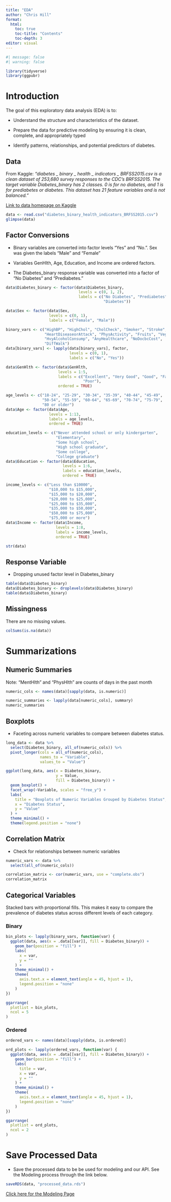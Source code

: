 ```yaml
---
title: "EDA"
author: "Chris Hill"
format: 
  html:
    toc: true
    toc-title: "Contents"
    toc-depth: 3
editor: visual
---
```


```r
#| message: false
#| warning: false

library(tidyverse)
library(ggpubr)
```

# Introduction

The goal of this exploratory data analysis (EDA) is to:

- Understand the structure and characteristics of the dataset.

- Prepare the data for predictive modeling by ensuring it is clean, complete, and appropriately typed

- Identify patterns, relationships, and potential predictors of diabetes.

## Data

From Kaggle: *"diabetes _ binary _ health _ indicators _ BRFSS2015.csv is a clean dataset of 253,680 survey responses to the CDC's BRFSS2015. The target variable Diabetes_binary has 2 classes. 0 is for no diabetes, and 1 is for prediabetes or diabetes. This dataset has 21 feature variables and is not balanced."*

[Link to data homepage on Kaggle](https://www.kaggle.com/datasets/alexteboul/diabetes-health-indicators-dataset/)

```r
data <- read.csv("diabetes_binary_health_indicators_BRFSS2015.csv")
glimpse(data)
```

## Factor Conversions

- Binary variables are converted into factor levels "Yes" and "No.". Sex was given the labels "Male" and "Female"

- Variables GenHlth, Age, Education, and Income are ordered factors.

- The Diabetes_binary response variable was converted into a factor of "No Diabetes" and "Prediabetes."

```r
data$Diabetes_binary <- factor(data$Diabetes_binary, 
                                levels = c(0, 1, 2), 
                                labels = c("No Diabetes", "Prediabetes", 
                                           "Diabetes"))

data$Sex <- factor(data$Sex,
                   levels = c(0, 1),
                   labels = c("Female", "Male"))

binary_vars <- c("HighBP", "HighChol", "CholCheck", "Smoker", "Stroke", 
                 "HeartDiseaseorAttack", "PhysActivity", "Fruits", "Veggies", 
                 "HvyAlcoholConsump", "AnyHealthcare", "NoDocbcCost", 
                 "DiffWalk")
data[binary_vars] <- lapply(data[binary_vars], factor, 
                            levels = c(0, 1), 
                            labels = c("No", "Yes"))

data$GenHlth <- factor(data$GenHlth, 
                       levels = 1:5, 
                       labels = c("Excellent", "Very Good", "Good", "Fair", 
                                  "Poor"), 
                       ordered = TRUE)

age_levels <- c("18-24", "25-29", "30-34", "35-39", "40-44", "45-49", 
                "50-54", "55-59", "60-64", "65-69", "70-74", "75-79", 
                "80 or older")
data$Age <- factor(data$Age, 
                   levels = 1:13, 
                   labels = age_levels, 
                   ordered = TRUE)

education_levels <- c("Never attended school or only kindergarten", 
                      "Elementary", 
                      "Some high school", 
                      "High school graduate", 
                      "Some college", 
                      "College graduate")
data$Education <- factor(data$Education, 
                         levels = 1:6, 
                         labels = education_levels, 
                         ordered = TRUE)

income_levels <- c("Less than $10000", 
                   "$10,000 to $15,000", 
                   "$15,000 to $20,000", 
                   "$20,000 to $25,000", 
                   "$25,000 to $35,000", 
                   "$35,000 to $50,000", 
                   "$50,000 to $75,000", 
                   "$75,000 or more")
data$Income <- factor(data$Income, 
                      levels = 1:8, 
                      labels = income_levels, 
                      ordered = TRUE)

str(data)
```

## Response Variable

- Dropping unused factor level in Diabetes_binary

```r
table(data$Diabetes_binary)
data$Diabetes_binary <- droplevels(data$Diabetes_binary)
table(data$Diabetes_binary)
```

## Missingness

There are no missing values.

```r
colSums(is.na(data))
```

# Summarizations

## Numeric Summaries

Note: "MentHlth" and "PhysHlth" are counts of days in the past month

```r
numeric_cols <- names(data)[sapply(data, is.numeric)]

numeric_summaries <- lapply(data[numeric_cols], summary)
numeric_summaries
```

## Boxplots

- Faceting across numeric variables to compare between diabetes status.

```r
long_data <- data %>%
  select(Diabetes_binary, all_of(numeric_cols)) %>%
  pivot_longer(cols = all_of(numeric_cols), 
               names_to = "Variable", 
               values_to = "Value")

ggplot(long_data, aes(x = Diabetes_binary, 
                      y = Value, 
                      fill = Diabetes_binary)) +
  geom_boxplot() +
  facet_wrap(~Variable, scales = "free_y") +
  labs(
    title = "Boxplots of Numeric Variables Grouped by Diabetes Status",
    x = "Diabetes Status",
    y = "Value"
  ) +
  theme_minimal() +
  theme(legend.position = "none")

```

## Correlation Matrix

- Check for relationships between numeric variables

```r
numeric_vars <- data %>%
  select(all_of(numeric_cols))

correlation_matrix <- cor(numeric_vars, use = "complete.obs")
correlation_matrix
```

## Categorical Variables

Stacked bars with proportional fills. This makes it easy to compare the prevalence of diabetes status across different levels of each category.

### Binary

```r
bin_plots <- lapply(binary_vars, function(var) {
  ggplot(data, aes(x = .data[[var]], fill = Diabetes_binary)) +
    geom_bar(position = "fill") +
    labs(
      x = var,
      y = ""
    ) +
    theme_minimal() +
    theme(
      axis.text.x = element_text(angle = 45, hjust = 1),
      legend.position = "none" 
    )
})

ggarrange(
  plotlist = bin_plots,
  ncol = 5
)
```

### Ordered

```r
ordered_vars <- names(data)[sapply(data, is.ordered)]

ord_plots <- lapply(ordered_vars, function(var) {
  ggplot(data, aes(x = .data[[var]], fill = Diabetes_binary)) +
    geom_bar(position = "fill") +
    labs(
      title = var,
      x = var,
      y = ""
    ) +
    theme_minimal() +
    theme(
      axis.text.x = element_text(angle = 45, hjust = 1),
      legend.position = "none" 
    )
})

ggarrange(
  plotlist = ord_plots,
  ncol = 2
)
```

# Save Processed Data

- Save the processed data to be be used for modeling and our API. See the Modeling process through the link below.

```r
saveRDS(data, "processed_data.rds")
```

[Click here for the Modeling Page](Modeling.html)